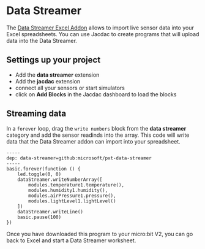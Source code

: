 # Data Streamer

The [Data Streamer Excel Addon](https://www.microsoft.com/en-us/education/hackingstem/datastreamer) allows to import live sensor
data into your Excel spreadsheets. You can use Jacdac to create programs that will upload data into the Data Streamer.

## Settings up your project

-   Add the **data streamer** extension
-   Add the **jacdac** extension
-   connect all your sensors or start simulators
-   click on **Add Blocks** in the Jacdac dashboard to load the blocks

## Streaming data

In a `forever` loop, drag the `write numbers` block from the **data streamer** category
and add the sensor readinds into the array. This code will write data that the Data Streamer addon can import into your spreadsheet.

```blocks
-----
dep: data-streamer=github:microsoft/pxt-data-streamer
-----
basic.forever(function () {
    led.toggle(0, 0)
    dataStreamer.writeNumberArray([
        modules.temperature1.temperature(),
        modules.humidity1.humidity(),
        modules.airPressure1.pressure(),
        modules.lightLevel1.lightLevel()
    ])
    dataStreamer.writeLine()
    basic.pause(100)
})
```

Once you have downloaded this program to your micro:bit V2, you can go back to Excel and start a Data Streamer worksheet.
